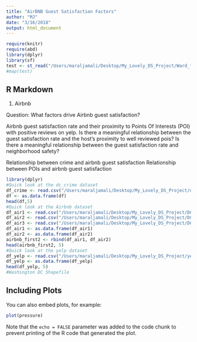 ```yaml
---
title: "AirBNB Guest Satisfaction Factors"
author: "MJ"
date: "3/16/2018"
output: html_document
---
```


```r
require(knitr)
require(abd)
library(dplyr)
library(sf)
test <- st_read("/Users/maraljamali/Desktop/My_Lovely_DS_Project/Ward_from_2012/ward_from_2012.shp")
#map(test)
```
## R Markdown
1. Airbnb

 Question: What factors drive Airbnb guest  satisfaction?

Airbnb guest satisfaction rate and their proximity to Points Of Interests (POI) with positive reviews on yelp. 
Is there a meaningful relationship between the guest satisfaction rate and the host’s proximity to well reviewed pois? Is there a meaningful relationship between the guest satisfaction rate and neighborhood safety?

Relationship between crime and airbnb guest satisfaction
Relationship between POIs and airbnb guest satisfaction


```r
library(dplyr)
#Quick look at the dc_crime dataset
df_crime <- read.csv("/Users/maraljamali/Desktop/My_Lovely_DS_Project/dc_crime.csv", header=TRUE)
df <- as.data.frame(df)
head(df,5)
#Quick look at the Airbnb dataset
df_air1 <- read.csv("/Users/maraljamali/Desktop/My_Lovely_DS_Project/DC_Airbnb/washington/airbnb_1.csv", header=TRUE)
df_air2 <- read.csv("/Users/maraljamali/Desktop/My_Lovely_DS_Project/DC_Airbnb/washington/airbnb_2.csv", header=TRUE)
df_air3 <- read.csv("/Users/maraljamali/Desktop/My_Lovely_DS_Project/DC_Airbnb/washington/airbnb_3.csv", header=TRUE)
df_air1 <- as.data.frame(df_air1)
df_air2 <- as.data.frame(df_air2)
airbnb_first2 <- rbind(df_air1, df_air2)
head(airbnb_first2, 5)
#Quick look at the yelp dataset
df_yelp <- read.csv("/Users/maraljamali/Desktop/My_Lovely_DS_Project/yelp_dataset/yelp_review.csv", header = TRUE)
df_yelp <- as.data.frame(df_yelp)
head(df_yelp, 5)
#Washington DC Shapefile

```

## Including Plots

You can also embed plots, for example:

```r
plot(pressure)
```

Note that the `echo = FALSE` parameter was added to the code chunk to prevent printing of the R code that generated the plot.
